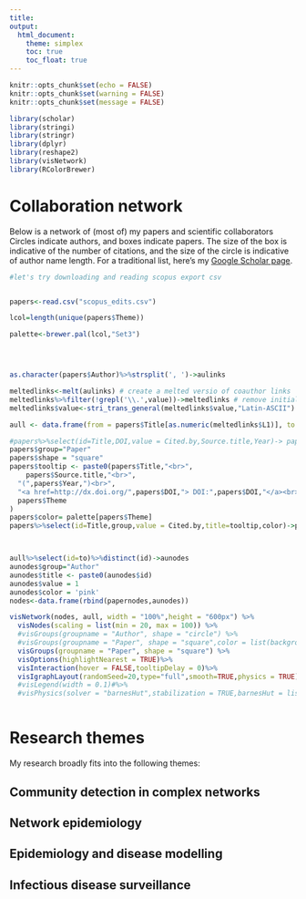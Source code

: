 ```yaml
---
title: 
output:
  html_document: 
    theme: simplex
    toc: true  
    toc_float: true 
---
```




```r
knitr::opts_chunk$set(echo = FALSE)
knitr::opts_chunk$set(warning = FALSE)
knitr::opts_chunk$set(message = FALSE)
```



```r
library(scholar)
library(stringi)
library(stringr)
library(dplyr)
library(reshape2)
library(visNetwork)
library(RColorBrewer)

```
# Collaboration network
Below is a network of (most of)  my papers and scientific collaborators Circles indicate authors, and boxes indicate papers. The size of the box is indicative of the number of citations, and the size of the circle is indicative of author name length. For a traditional list, here's my [Google Scholar page](https://scholar.google.co.uk/citations?user=KLeQTtEAAAAJ). 

```r
#let's try downloading and reading scopus export csv


papers<-read.csv("scopus_edits.csv")

lcol=length(unique(papers$Theme))

palette<-brewer.pal(lcol,"Set3")




as.character(papers$Author)%>%strsplit(', ')->aulinks

meltedlinks<-melt(aulinks) # create a melted versio of coauthor links
meltedlinks%>%filter(!grepl('\\.',value))->meltedlinks # remove initials. 
meltedlinks$value<-stri_trans_general(meltedlinks$value,"Latin-ASCII") # get rid of annoying accents

aull <- data.frame(from = papers$Title[as.numeric(meltedlinks$L1)], to = meltedlinks$value) # make link list for authors and papers. 

#papers%>%select(id=Title,DOI,value = Cited.by,Source.title,Year)-> papernodes
papers$group="Paper"
papers$shape = "square"
papers$tooltip <- paste0(papers$Title,"<br>",
    papers$Source.title,"<br>",
  "(",papers$Year,")<br>",
  "<a href=http://dx.doi.org/",papers$DOI,"> DOI:",papers$DOI,"</a><br>",
  papers$Theme
)
papers$color= palette[papers$Theme]
papers%>%select(id=Title,group,value = Cited.by,title=tooltip,color)->papernodes



aull%>%select(id=to)%>%distinct(id)->aunodes
aunodes$group="Author"
aunodes$title <- paste0(aunodes$id)
aunodes$value = 1
aunodes$color = 'pink'
nodes<-data.frame(rbind(papernodes,aunodes))

visNetwork(nodes, aull, width = "100%",height = "600px") %>%
  visNodes(scaling = list(min = 20, max = 100)) %>%
  #visGroups(groupname = "Author", shape = "circle") %>%
  #visGroups(groupname = "Paper", shape = "square",color = list(background = 'grey', border = 'black')) %>%
  visGroups(groupname = "Paper", shape = "square") %>%
  visOptions(highlightNearest = TRUE)%>% 
  visInteraction(hover = FALSE,tooltipDelay = 0)%>%
  visIgraphLayout(randomSeed=20,type="full",smooth=TRUE,physics = TRUE)
  #visLegend(width = 0.1)#%>%
  #visPhysics(solver = "barnesHut",stabilization = TRUE,barnesHut = list(avoidOverlap = 0.05))



```

# Research themes
My research broadly fits into the following themes:

## Community detection in complex networks
## Network epidemiology
## Epidemiology and disease modelling
## Infectious disease surveillance



